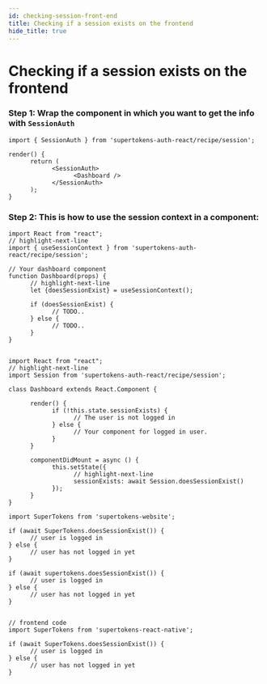 ```yaml
---
id: checking-session-front-end
title: Checking if a session exists on the frontend
hide_title: true
---
```


# Checking if a session exists on the frontend


<FrontendSDKTabs>
<TabItem value="reactjs">

<FrontendReactContextSubTabs>
<TabItem value="with-react-context">

### Step 1: Wrap the component in which you want to get the info with `SessionAuth`

```tsx
import { SessionAuth } from 'supertokens-auth-react/recipe/session';

render() {
      return (
            <SessionAuth>
                  <Dashboard />
            </SessionAuth>
      );
}
```

### Step 2: This is how to use the session context in a component:

```tsx
import React from "react";
// highlight-next-line
import { useSessionContext } from 'supertokens-auth-react/recipe/session'; 

// Your dashboard component
function Dashboard(props) {
      // highlight-next-line
      let {doesSessionExist} = useSessionContext();

      if (doesSessionExist) {
            // TODO..
      } else {
            // TODO..
      }
}
```

</TabItem>

<TabItem value="without-react-context">

```tsx

import React from "react";
// highlight-next-line
import Session from 'supertokens-auth-react/recipe/session';

class Dashboard extends React.Component {

      render() {
            if (!this.state.sessionExists) {
                  // The user is not logged in
            } else {
                  // Your component for logged in user.
            }
      }

      componentDidMount = async () {
            this.setState({
                  // highlight-next-line
                  sessionExists: await Session.doesSessionExist()
            });
      }
}
```

</TabItem>
</FrontendReactContextSubTabs>
</TabItem>

<TabItem value="vanillajs">

<NpmOrScriptTabs>
<TabItem value="npm">

```tsx
import SuperTokens from 'supertokens-website';

if (await SuperTokens.doesSessionExist()) {
      // user is logged in
} else {
      // user has not logged in yet
}
```

</TabItem>
<TabItem value="script">

```tsx
if (await supertokens.doesSessionExist()) {
      // user is logged in
} else {
      // user has not logged in yet
}
```

</TabItem>
</NpmOrScriptTabs>

</TabItem>
<TabItem value="react-native">

```tsx

// frontend code
import SuperTokens from 'supertokens-react-native';

if (await SuperTokens.doesSessionExist()) {
      // user is logged in
} else {
      // user has not logged in yet
}

```
</TabItem>
</FrontendSDKTabs>
